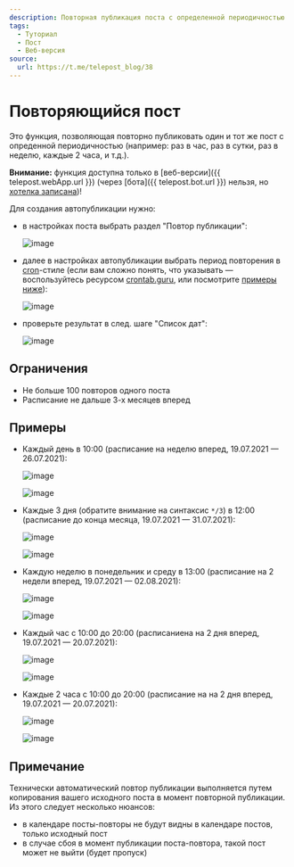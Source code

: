 ```yaml
---
description: Повторная публикация поста с определенной периодичностью
tags:
  - Туториал
  - Пост
  - Веб-версия
source:
  url: https://t.me/telepost_blog/38
---
```


# Повторяющийся пост

Это функция, позволяющая повторно публиковать один и тот же пост с опреденной периодичностью (например: раз в час, раз в сутки, раз в неделю, каждые 2 часа, и т.д.).

**Внимание:** функция доступна только в [веб-версии]({{ telepost.webApp.url }}) (через [бота]({{ telepost.bot.url }}) нельзя, но [хотелка записана](https://github.com/Telepost-me/support/issues/39))!

Для создания автопубликации нужно:

* в настройках поста выбрать раздел "Повтор публикации":

  ![image](/images/126070159-8f4a327b-6b8c-4669-b707-89436a22a269.png)

* далее в настройках автопубликации выбрать период повторения в [cron](https://ru.wikipedia.org/wiki/Cron)-стиле (если вам сложно понять, что указывать — воспользуйтесь ресурсом [crontab.guru](https://crontab.guru), или посмотрите [примеры ниже](#примеры)):

  ![image](/images/126074407-a20cfe1d-2fed-46a0-8c83-19367778ecf6.png)

* проверьте результат в след. шаге "Список дат":

  ![image](/images/126080926-1bf5b5cb-dd00-4246-be11-81bb4598fdd0.png)

## Ограничения

* Не больше 100 повторов одного поста
* Расписание не дальше 3-х месяцев вперед

## Примеры

* Каждый день в 10:00 (расписание на неделю вперед, 19.07.2021 — 26.07.2021):

  ![image](/images/126081296-72fd5bc6-44ca-4ec7-9647-c5a1d17e5aec.png)

  ![image](/images/126081158-b163cacf-f31b-4d2b-a7fd-1ea3f95b1ae5.png)

* Каждые 3 дня (обратите внимание на синтаксис `*/3`) в 12:00 (расписание до конца месяца, 19.07.2021 — 31.07.2021):

  ![image](/images/126081244-2b79d6c2-4153-46bd-85b8-c9dafbee9f31.png)

  ![image](/images/126081209-09daf9c8-fc48-471d-81b2-b32a3485db77.png)

* Каждую неделю в понедельник и среду в 13:00 (расписание на 2 недели вперед, 19.07.2021 — 02.08.2021):

  ![image](/images/126081352-1b62ddeb-2f0c-4c70-993a-37a22e65c2f0.png)

  ![image](/images/126081367-a30c3a38-609c-4867-b75d-d06b35f01c42.png)

* Каждый час с 10:00 до 20:00 (расписаниена на 2 дня вперед, 19.07.2021 — 20.07.2021):

  ![image](/images/126081521-2dcd5f46-8b2e-47d3-bebe-2cee9aa8c868.png)

  ![image](/images/126081578-47c748a5-3d85-452c-a9f4-e4cf421af7ee.png)

* Каждые 2 часа с 10:00 до 20:00 (расписание на на 2 дня вперед, 19.07.2021 — 20.07.2021):

  ![image](/images/126081677-23bdb313-fa79-40bf-886d-856abb08a80e.png)

  ![image](/images/126082153-41175d22-0ddb-4397-8bf1-a3c1ed2fecb9.png)

## Примечание

Технически автоматический повтор публикации выполняется путем копирования вашего исходного поста в момент повторной публикации. Из этого следует несколько нюансов:

* в календаре посты-повторы не будут видны в календаре постов, только исходный пост
* в случае сбоя в момент публикации поста-повтора, такой пост может не выйти (будет пропуск)
